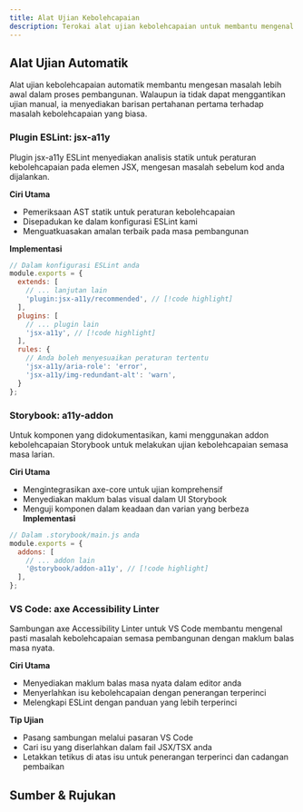 ```yaml
---
title: Alat Ujian Kebolehcapaian
description: Terokai alat ujian kebolehcapaian untuk membantu mengenal pasti dan menyelesaikan isu kebolehcapaian semasa pembangunan. Alat-alat ini bekerjasama untuk memastikan komponen kami memenuhi piawaian WCAG dan menyediakan pengalaman yang lebih baik untuk semua pengguna.
---
```



## Alat Ujian Automatik

Alat ujian kebolehcapaian automatik membantu mengesan masalah lebih awal dalam proses pembangunan. Walaupun ia tidak dapat menggantikan ujian manual, ia menyediakan barisan pertahanan pertama terhadap masalah kebolehcapaian yang biasa.

### Plugin ESLint: jsx-a11y
Plugin jsx-a11y ESLint menyediakan analisis statik untuk peraturan kebolehcapaian pada elemen JSX, mengesan masalah sebelum kod anda dijalankan.

**Ciri Utama**
- Pemeriksaan AST statik untuk peraturan kebolehcapaian
- Disepadukan ke dalam konfigurasi ESLint kami
- Menguatkuasakan amalan terbaik pada masa pembangunan

**Implementasi**

```jsx
// Dalam konfigurasi ESLint anda
module.exports = {
  extends: [
    // ... lanjutan lain
    'plugin:jsx-a11y/recommended', // [!code highlight]
  ],
  plugins: [
    // ... plugin lain
    'jsx-a11y', // [!code highlight]
  ],
  rules: {
    // Anda boleh menyesuaikan peraturan tertentu
    'jsx-a11y/aria-role': 'error',
    'jsx-a11y/img-redundant-alt': 'warn',
  }
};
```
### Storybook: a11y-addon

Untuk komponen yang didokumentasikan, kami menggunakan addon kebolehcapaian Storybook untuk melakukan ujian kebolehcapaian semasa masa larian.

**Ciri Utama**
- Mengintegrasikan axe-core untuk ujian komprehensif
- Menyediakan maklum balas visual dalam UI Storybook
- Menguji komponen dalam keadaan dan varian yang berbeza
**Implementasi**

```jsx
// Dalam .storybook/main.js anda
module.exports = {
  addons: [
    // ... addon lain
    '@storybook/addon-a11y', // [!code highlight]
  ],
};

```
### VS Code: axe Accessibility Linter

Sambungan axe Accessibility Linter untuk VS Code membantu mengenal pasti masalah kebolehcapaian semasa pembangunan dengan maklum balas masa nyata.

**Ciri Utama**
- Menyediakan maklum balas masa nyata dalam editor anda
- Menyerlahkan isu kebolehcapaian dengan penerangan terperinci
- Melengkapi ESLint dengan panduan yang lebih terperinci

**Tip Ujian**
- Pasang sambungan melalui pasaran VS Code
- Cari isu yang diserlahkan dalam fail JSX/TSX anda
- Letakkan tetikus di atas isu untuk penerangan terperinci dan cadangan pembaikan

## Sumber & Rujukan

<Cards>
  <Card
    href="https://github.com/jsx-eslint/eslint-plugin-jsx-a11y?tab=readme-ov-file#supported-rules"
    title="jsx-a11y"
    description="Repositori dan peraturan yang disokong"
  />
  <Card
    href="https://storybook.js.org/docs/writing-tests/accessibility-testing"
    title="Ujian kebolehcapaian Storybook"
    description="Permulaan pantas dan konfigurasi untuk ujian kebolehcapaian Storybook"
  />
  <Card
    href="https://marketplace.visualstudio.com/items?itemName=deque-systems.vscode-axe-linter"
    title="axe Accessibility Linter"
    description="Pautan muat turun dan panduan untuk pemasangan"
  />
</Cards>